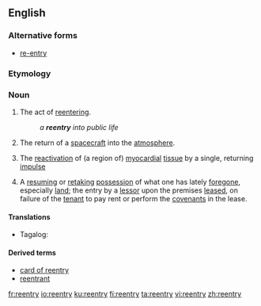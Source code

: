 ==English==

===Alternative forms===
* [[re-entry]]

===Etymology===
{{prefix|re|entry|lang=en}}

===Noun===
{{en-noun|reentries}}

# The act of [[reentering]].
#: ''a '''reentry''' into public life''
# The return of a [[spacecraft]] into the [[atmosphere]].
# {{context|physiology|lang=en}} The [[reactivation]] of (a region of) [[myocardial]] [[tissue]] by a single, returning [[impulse]]
# A [[resume|resuming]] or [[retake|retaking]] [[possession]] of what one has lately [[forego]]ne, especially [[land]]; the entry by a [[lessor]] upon the premises [[lease]]d, on failure of the [[tenant]] to pay rent or perform the [[covenant]]s in the lease.
#: {{rfquotek|Burrill}}

====Translations====
{{trans-top|the return of a spacecraft into the atmosphere}}
* Tagalog: {{t|tl|balipasok}}
{{trans-mid}}
{{trans-bottom}}

====Derived terms====
* [[card of reentry]]
* [[reentrant]]

[[fr:reentry]]
[[io:reentry]]
[[ku:reentry]]
[[fi:reentry]]
[[ta:reentry]]
[[vi:reentry]]
[[zh:reentry]]